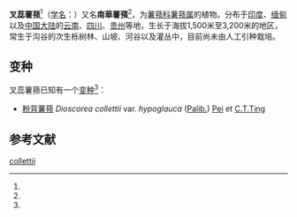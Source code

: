 {{Veil|time=2015-09-12T07:06:39+00:00}}
{{Speciesbox
| name = 叉蕊薯蓣
| status = 
| status_system = 
| image =
| genus = Dioscorea
| species = collettii
| authority = [[Hook.f.|Hook.f.]], 1892
|subdivision_ranks = [[变种|变种]]
|subdivision =
* [[粉背薯蓣|粉背薯蓣]] ''D. c.'' var. ''hypoglauca''
| synonyms_ref =<ref name="theplantlist"/>
| synonyms ={{HideH|约9个异名}}
*''Dioscorea collettii'' var. ''collettii''<br><small>[[Hook.f.|Hook.f.]]</small>
*''Dioscorea gracillima'' var. ''collettii''<br><small>([[Hook.f.|Hook.f.]]) [[Uline|Uline]] ex [[R.Knuth|R.Knuth]], 1924 </small>
*''Dioscorea gracillima'' var. ''collettii''<br><small>([[Hook.f.|Hook.f.]]) [[Uline|Uline]] ex [[Yamam.|Yamam.]], 1927</small>
*''Dioscorea hui''<br><small>[[R.Knuth|R.Knuth]], 1925</small>
*''Dioscorea kelungensis''<br><small>[[Hayata|Hayata]], 1921</small>
*''Dioscorea nigrescens''<br><small>[[R.Knuth|R.Knuth]], 1924（非法）</small>
*''Dioscorea oenea''<br><small>[[Prain|Prain]] & [[Burkill|Burkill]], 1914</small>
*''Dioscorea seniavinii''<br><small>[[Prain|Prain]] & [[Burkill|Burkill]], 1925</small>
*''Dioscorea tashiroi''<br><small>[[Hayata|Hayata]], 1921</small>
{{HideF}}
}}

'''叉蕊薯蓣'''<ref name="昆明植物研究所"/>（[[学名|学名]]：{{lang|la|''Dioscorea collettii''}}）又名'''南華薯蕷'''<ref name="台湾物种名录"/>，为[[薯蓣科|薯蓣科]][[薯蓣属|薯蓣属]]的植物。分布于[[印度|印度]]、[[缅甸|缅甸]]以及[[中国大陆|中国大陆]]的[[云南|云南]]、[[四川|四川]]、[[贵州|贵州]]等地，生长于海拔1,500米至3,200米的地区，常生于沟谷的次生栎树林、山坡、河谷以及灌丛中，目前尚未由人工引种栽培。

== 变种 ==
叉蕊薯蓣已知有一个[[变种|变种]]<ref name="theplantlist"/>：
* [[粉背薯蓣|粉背薯蓣]] ''Dioscorea collettii'' var. ''hypoglauca'' ([[Palib.|Palib.]]) [[Pei|Pei]] et [[C.T.Ting|C.T.Ting]]

== 参考文献 ==
{{reflist|
<ref name="theplantlist">[http://www.theplantlist.org/tpl1.1/record/kew-239984 ''Dioscorea collettii'' Hook.f.] {{Wayback|url=http://www.theplantlist.org/tpl1.1/record/kew-239984 |date=20200421062621 }}. In: ''The Plant List'' (2013). Version 1.1. Published on the Internet; http://www.theplantlist.org/ {{Wayback|url=http://www.theplantlist.org/ |date=20190523171514 }} [2014-3-7].</ref>
<ref name="昆明植物研究所">{{cite web| url =http://www.bioinfo.cn/db05/KmzwSpecies.php?action=view&id=7701| title =叉蕊薯蓣| work =《中国高等植物数据库全库》| publisher =中国科学院微生物研究所| author =昆明植物研究所| accessdate =2009-02-24| deadurl =yes| archiveurl =https://web.archive.org/web/20160305085230/http://www.bioinfo.cn/db05/KmzwSpecies.php?action=view&id=7701| archivedate =2016-03-05}}</ref>
<ref name="台湾物种名录">{{TaiBNET| zh=南華薯蕷 | id=201766 | binomial=Dioscorea collettii | authority=Hook. f., 1892 | var= | accessdate=2013-01-24}}</ref>
}}
{{Taxonbar|from=Q10802112}}

[[Category:薯蓣属|collettii]]


{{植物小作品}}